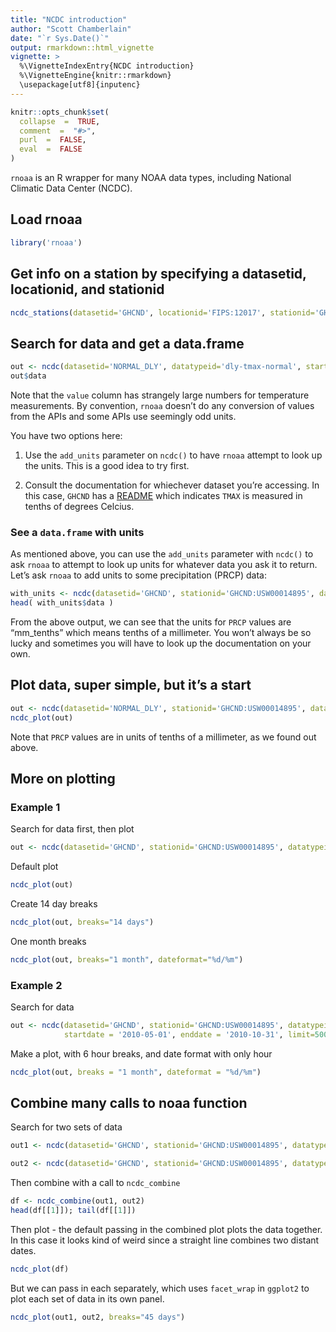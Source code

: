 ```yaml
---
title: "NCDC introduction"
author: "Scott Chamberlain"
date: "`r Sys.Date()`"
output: rmarkdown::html_vignette
vignette: >
  %\VignetteIndexEntry{NCDC introduction}
  %\VignetteEngine{knitr::rmarkdown}
  \usepackage[utf8]{inputenc}
---
```


```r
knitr::opts_chunk$set(
  collapse  =  TRUE,
  comment  =  "#>",
  purl  =  FALSE,
  eval  =  FALSE
)
```

`rnoaa` is an R wrapper for many NOAA data types, including National Climatic Data Center (NCDC).

## Load rnoaa

```r
library('rnoaa')
```

## Get info on a station by specifying a datasetid, locationid, and stationid

```r
ncdc_stations(datasetid='GHCND', locationid='FIPS:12017', stationid='GHCND:USC00084289')
```

## Search for data and get a data.frame

```r
out <- ncdc(datasetid='NORMAL_DLY', datatypeid='dly-tmax-normal', startdate = '2010-05-01', enddate = '2010-05-10')
out$data
```

Note that the `value` column has strangely large numbers for temperature measurements.
By convention, `rnoaa` doesn't do any conversion of values from the APIs and some APIs use seemingly odd units.

You have two options here:

1. Use the `add_units` parameter on `ncdc()` to have `rnoaa` attempt to look up the units. This is a good idea to try first.

2. Consult the documentation for whiechever dataset you're accessing. In this case, `GHCND` has a [README](https://www1.ncdc.noaa.gov/pub/data/ghcn/daily/readme.txt) which indicates `TMAX` is measured in tenths of degrees Celcius.

### See a `data.frame` with units

As mentioned above, you can use the `add_units` parameter with `ncdc()` to ask `rnoaa` to attempt to look up units for whatever data you ask it to return.
Let's ask `rnoaa` to add units to some precipitation (PRCP) data:

```r
with_units <- ncdc(datasetid='GHCND', stationid='GHCND:USW00014895', datatypeid='PRCP', startdate = '2010-05-01', enddate = '2010-10-31', limit=500, add_units = TRUE)
head( with_units$data )
```
From the above output, we can see that the units for `PRCP` values are "mm_tenths" which means tenths of a millimeter.
You won't always be so lucky and sometimes you will have to look up the documentation on your own.

## Plot data, super simple, but it's a start

```r
out <- ncdc(datasetid='NORMAL_DLY', stationid='GHCND:USW00014895', datatypeid='dly-tmax-normal', startdate = '2010-01-01', enddate = '2010-12-10', limit = 300)
ncdc_plot(out)
```

Note that `PRCP` values are in units of tenths of a millimeter, as we found out above.

## More on plotting

### Example 1

Search for data first, then plot

```r
out <- ncdc(datasetid='GHCND', stationid='GHCND:USW00014895', datatypeid='PRCP', startdate = '2010-05-01', enddate = '2010-10-31', limit=500)
```

Default plot

```r
ncdc_plot(out)
```

Create 14 day breaks

```r
ncdc_plot(out, breaks="14 days")
```

One month breaks

```r
ncdc_plot(out, breaks="1 month", dateformat="%d/%m")
```

### Example 2

Search for data

```r
out <- ncdc(datasetid='GHCND', stationid='GHCND:USW00014895', datatypeid='PRCP',
            startdate = '2010-05-01', enddate = '2010-10-31', limit=500)
```

Make a plot, with 6 hour breaks, and date format with only hour

```r
ncdc_plot(out, breaks = "1 month", dateformat = "%d/%m")
```

## Combine many calls to noaa function

Search for two sets of data

```r
out1 <- ncdc(datasetid='GHCND', stationid='GHCND:USW00014895', datatypeid='PRCP', startdate = '2010-03-01', enddate = '2010-05-31', limit=500)

out2 <- ncdc(datasetid='GHCND', stationid='GHCND:USW00014895', datatypeid='PRCP', startdate = '2010-09-01', enddate = '2010-10-31', limit=500)
```

Then combine with a call to `ncdc_combine`

```r
df <- ncdc_combine(out1, out2)
head(df[[1]]); tail(df[[1]])
```

Then plot - the default passing in the combined plot plots the data together. In this case it looks kind of weird since a straight line combines two distant dates.

```r
ncdc_plot(df)
```

But we can pass in each separately, which uses `facet_wrap` in `ggplot2` to plot each set of data in its own panel.

```r
ncdc_plot(out1, out2, breaks="45 days")
```
